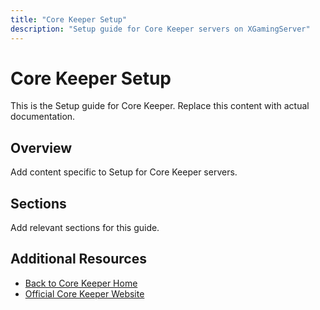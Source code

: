 ```yaml
---
title: "Core Keeper Setup"
description: "Setup guide for Core Keeper servers on XGamingServer"
---
```


# Core Keeper Setup

This is the Setup guide for Core Keeper. Replace this content with actual documentation.

## Overview

Add content specific to Setup for Core Keeper servers.

## Sections

Add relevant sections for this guide.

## Additional Resources

- [Back to Core Keeper Home](./index)
- [Official Core Keeper Website](https://example.com)
